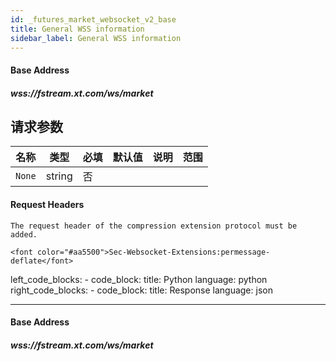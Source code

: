 ```yaml
---
id: _futures_market_websocket_v2_base
title: General WSS information
sidebar_label: General WSS information
---
```


#### **Base Address**

##### **wss://fstream.xt.com/ws/market**

## 请求参数

| 名称   | 类型   | 必填 | 默认值 | 说明 | 范围 |
| ------ | ------ | ---- | ------ | ---- | ---- |
| `None` | string | 否   |        |      |      |

#### **Request Headers**

    The request header of the compression extension protocol must be added.

    <font color="#aa5500">Sec-Websocket-Extensions:permessage-deflate</font>

left_code_blocks: - code_block: title: Python language: python right_code_blocks: - code_block: title: Response language: json

---

#### **Base Address**

##### **wss://fstream.xt.com/ws/market**
